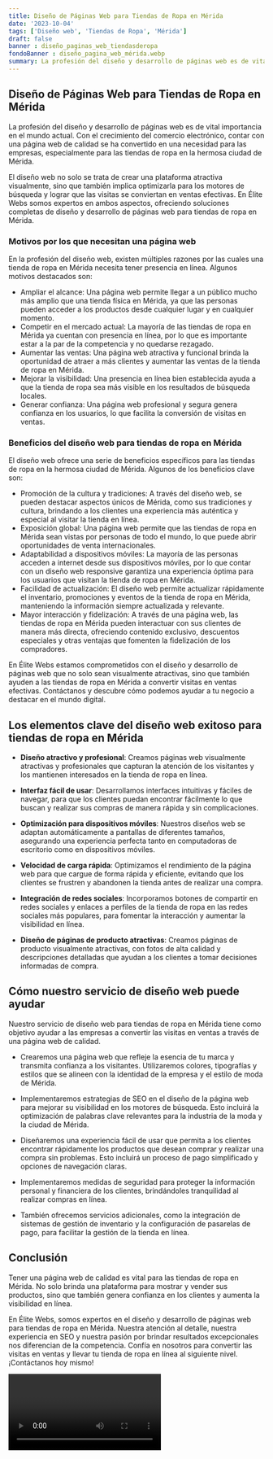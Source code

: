 ```yaml
---
title: Diseño de Páginas Web para Tiendas de Ropa en Mérida
date: '2023-10-04'
tags: ['Diseño web', 'Tiendas de Ropa', 'Mérida']
draft: false
banner : diseño_paginas_web_tiendasderopa
fondoBanner : diseño_pagina_web_mérida.webp
summary: La profesión del diseño y desarrollo de páginas web es de vital importancia en el mundo actual. Con el crecimiento del comercio electrónico, contar con una página web de calidad se ha convertido en una necesidad para las empresas, especialmente para las tiendas de ropa en la hermosa ciudad de Mérida.
---
```


## Diseño de Páginas Web para Tiendas de Ropa en Mérida

La profesión del diseño y desarrollo de páginas web es de vital importancia en el mundo actual. Con el crecimiento del comercio electrónico, contar con una página web de calidad se ha convertido en una necesidad para las empresas, especialmente para las tiendas de ropa en la hermosa ciudad de Mérida.

El diseño web no solo se trata de crear una plataforma atractiva visualmente, sino que también implica optimizarla para los motores de búsqueda y lograr que las visitas se conviertan en ventas efectivas. En Élite Webs somos expertos en ambos aspectos, ofreciendo soluciones completas de diseño y desarrollo de páginas web para tiendas de ropa en Mérida.

### Motivos por los que necesitan una página web

En la profesión del diseño web, existen múltiples razones por las cuales una tienda de ropa en Mérida necesita tener presencia en línea. Algunos motivos destacados son:

- Ampliar el alcance: Una página web permite llegar a un público mucho más amplio que una tienda física en Mérida, ya que las personas pueden acceder a los productos desde cualquier lugar y en cualquier momento.
- Competir en el mercado actual: La mayoría de las tiendas de ropa en Mérida ya cuentan con presencia en línea, por lo que es importante estar a la par de la competencia y no quedarse rezagado.
- Aumentar las ventas: Una página web atractiva y funcional brinda la oportunidad de atraer a más clientes y aumentar las ventas de la tienda de ropa en Mérida.
- Mejorar la visibilidad: Una presencia en línea bien establecida ayuda a que la tienda de ropa sea más visible en los resultados de búsqueda locales.
- Generar confianza: Una página web profesional y segura genera confianza en los usuarios, lo que facilita la conversión de visitas en ventas.

### Beneficios del diseño web para tiendas de ropa en Mérida

El diseño web ofrece una serie de beneficios específicos para las tiendas de ropa en la hermosa ciudad de Mérida. Algunos de los beneficios clave son:

- Promoción de la cultura y tradiciones: A través del diseño web, se pueden destacar aspectos únicos de Mérida, como sus tradiciones y cultura, brindando a los clientes una experiencia más auténtica y especial al visitar la tienda en línea.
- Exposición global: Una página web permite que las tiendas de ropa en Mérida sean vistas por personas de todo el mundo, lo que puede abrir oportunidades de venta internacionales.
- Adaptabilidad a dispositivos móviles: La mayoría de las personas acceden a internet desde sus dispositivos móviles, por lo que contar con un diseño web responsive garantiza una experiencia óptima para los usuarios que visitan la tienda de ropa en Mérida.
- Facilidad de actualización: El diseño web permite actualizar rápidamente el inventario, promociones y eventos de la tienda de ropa en Mérida, manteniendo la información siempre actualizada y relevante.
- Mayor interacción y fidelización: A través de una página web, las tiendas de ropa en Mérida pueden interactuar con sus clientes de manera más directa, ofreciendo contenido exclusivo, descuentos especiales y otras ventajas que fomenten la fidelización de los compradores.

En Élite Webs estamos comprometidos con el diseño y desarrollo de páginas web que no solo sean visualmente atractivas, sino que también ayuden a las tiendas de ropa en Mérida a convertir visitas en ventas efectivas. Contáctanos y descubre cómo podemos ayudar a tu negocio a destacar en el mundo digital.

<GifSeo />

<Cta />

## Los elementos clave del diseño web exitoso para tiendas de ropa en Mérida

- **Diseño atractivo y profesional**: Creamos páginas web visualmente atractivas y profesionales que capturan la atención de los visitantes y los mantienen interesados en la tienda de ropa en línea.

- **Interfaz fácil de usar**: Desarrollamos interfaces intuitivas y fáciles de navegar, para que los clientes puedan encontrar fácilmente lo que buscan y realizar sus compras de manera rápida y sin complicaciones.

- **Optimización para dispositivos móviles**: Nuestros diseños web se adaptan automáticamente a pantallas de diferentes tamaños, asegurando una experiencia perfecta tanto en computadoras de escritorio como en dispositivos móviles. 

- **Velocidad de carga rápida**: Optimizamos el rendimiento de la página web para que cargue de forma rápida y eficiente, evitando que los clientes se frustren y abandonen la tienda antes de realizar una compra.

- **Integración de redes sociales**: Incorporamos botones de compartir en redes sociales y enlaces a perfiles de la tienda de ropa en las redes sociales más populares, para fomentar la interacción y aumentar la visibilidad en línea.

- **Diseño de páginas de producto atractivas**: Creamos páginas de producto visualmente atractivas, con fotos de alta calidad y descripciones detalladas que ayudan a los clientes a tomar decisiones informadas de compra.

## Cómo nuestro servicio de diseño web puede ayudar

Nuestro servicio de diseño web para tiendas de ropa en Mérida tiene como objetivo ayudar a las empresas a convertir las visitas en ventas a través de una página web de calidad. 

- Crearemos una página web que refleje la esencia de tu marca y transmita confianza a los visitantes. Utilizaremos colores, tipografías y estilos que se alineen con la identidad de la empresa y el estilo de moda de Mérida.

- Implementaremos estrategias de SEO en el diseño de la página web para mejorar su visibilidad en los motores de búsqueda. Esto incluirá la optimización de palabras clave relevantes para la industria de la moda y la ciudad de Mérida.

- Diseñaremos una experiencia fácil de usar que permita a los clientes encontrar rápidamente los productos que desean comprar y realizar una compra sin problemas. Esto incluirá un proceso de pago simplificado y opciones de navegación claras.

- Implementaremos medidas de seguridad para proteger la información personal y financiera de los clientes, brindándoles tranquilidad al realizar compras en línea.

- También ofrecemos servicios adicionales, como la integración de sistemas de gestión de inventario y la configuración de pasarelas de pago, para facilitar la gestión de la tienda en línea.

## Conclusión

Tener una página web de calidad es vital para las tiendas de ropa en Mérida. No solo brinda una plataforma para mostrar y vender sus productos, sino que también genera confianza en los clientes y aumenta la visibilidad en línea. 

En Élite Webs, somos expertos en el diseño y desarrollo de páginas web para tiendas de ropa en Mérida. Nuestra atención al detalle, nuestra experiencia en SEO y nuestra pasión por brindar resultados excepcionales nos diferencian de la competencia. Confía en nosotros para convertir las visitas en ventas y llevar tu tienda de ropa en línea al siguiente nivel. ¡Contáctanos hoy mismo!

<Video />

<CtaBot job='Tiendas de Ropa' city='Mérida'/>

<Gmaps query='Mérida+españa+maps' />
